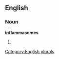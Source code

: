==English==

===Noun===
'''inflammasomes'''

# {{plural of|[[inflammasome]]}}

[[Category:English plurals]]